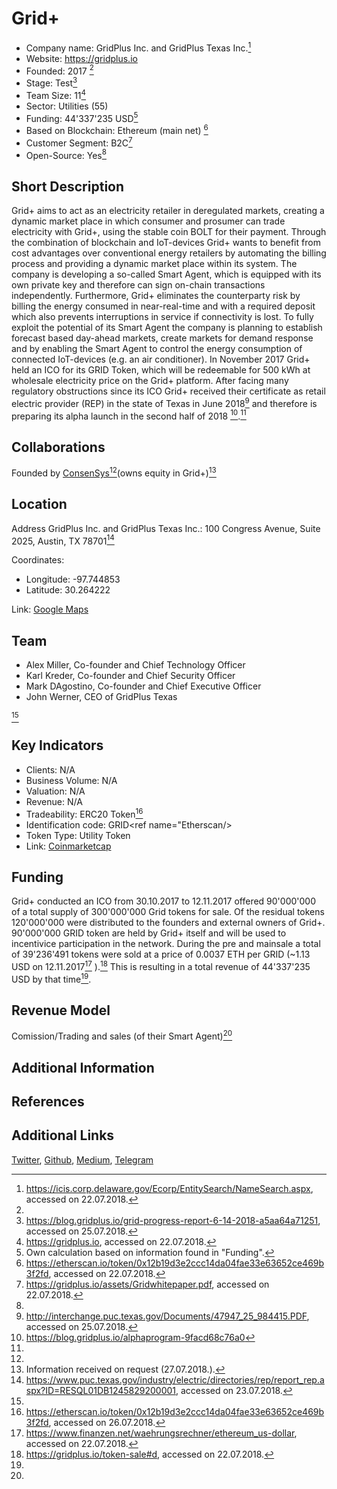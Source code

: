 = Grid+ =

*Company name: GridPlus Inc. and GridPlus Texas Inc.<ref name="State">https://icis.corp.delaware.gov/Ecorp/EntitySearch/NameSearch.aspx, accessed on 22.07.2018.</ref>
*Website: https://gridplus.io
*Founded: 2017 <ref name="State"/>
*Stage: Test<ref>https://blog.gridplus.io/grid-progress-report-6-14-2018-a5aa64a71251, accessed on 25.07.2018.</ref>
*Team Size: 11<ref name="Website">https://gridplus.io, accessed on 22.07.2018.</ref>
*Sector: Utilities (55)
*Funding: 44'337'235 USD<ref name="calculation"> Own calculation based on information found in "Funding".</ref>
*Based on Blockchain: Ethereum (main net) <ref>https://etherscan.io/token/0x12b19d3e2ccc14da04fae33e63652ce469b3f2fd, accessed on 22.07.2018.</ref>
*Customer Segment: B2C<ref name="Whitepaper">https://gridplus.io/assets/Gridwhitepaper.pdf, accessed on 22.07.2018.</ref>
*Open-Source: Yes<ref name="Whitepaper"/>


==Short Description==
Grid+ aims to act as an electricity retailer in deregulated markets, creating a dynamic market place 
in which consumer and prosumer can trade electricity with Grid+, using the stable coin BOLT for their 
payment. Through the combination of blockchain and IoT-devices Grid+ wants to benefit from cost 
advantages over conventional energy retailers by automating the billing process and providing a 
dynamic market place within its system. The company is developing a so-called Smart Agent, which 
is equipped with its own private key and therefore can sign on-chain transactions independently. 
Furthermore, Grid+ eliminates the counterparty risk by billing the energy consumed in near-real-time 
and with a required deposit which also prevents interruptions in service if connectivity is lost. 
To fully exploit the potential of its Smart Agent the company is planning to establish forecast based 
day-ahead markets, create markets for demand response and by enabling the Smart Agent to control the 
energy consumption of connected IoT-devices (e.g. an air conditioner).
In November 2017 Grid+ held an ICO for its GRID Token, which will be redeemable for 500 kWh at 
wholesale electricity price on the Grid+ platform. After facing many regulatory obstructions since 
its ICO Grid+ received their certificate as retail electric provider (REP) in the state of Texas in 
June 2018<ref>http://interchange.puc.texas.gov/Documents/47947_25_984415.PDF, accessed on 25.07.2018.
</ref> and therefore is preparing its alpha launch in the second half of 2018
<ref>https://blog.gridplus.io/alphaprogram-9facd68c76a0</ref>.<ref name="Whitepaper"/>


==Collaborations==
Founded by [https://consensys.net/ ConsenSys]<ref name="Whitepaper"/>(owns equity in Grid+)<ref>Information received on request (27.07.2018.).</ref>

==Location==
Address GridPlus Inc. and GridPlus Texas Inc.: 
100 Congress Avenue, Suite 2025, Austin, TX 78701<ref>https://www.puc.texas.gov/industry/electric/directories/rep/report_rep.aspx?ID=RESQL01DB1245829200001, accessed on 23.07.2018.</ref>

Coordinates:
*Longitude: -97.744853
*Latitude: 30.264222

Link: [https://www.google.ch/maps/place/One+Congress+Plaza,+100+Congress+Ave+%232025,+Austin,+TX+78701,+USA/@30.2639807,-97.7470419,17z/data=!3m1!4b1!4m5!3m4!1s0x8644b50629412b81:0xb4e5ccd4100bc105!8m2!3d30.2639807!4d-97.7448532 Google Maps]

==Team==
*Alex Miller, Co-founder and Chief Technology Officer
*Karl Kreder, Co-founder and Chief Security Officer
*Mark DAgostino, Co-founder and Chief Executive Officer
*John Werner, CEO of GridPlus Texas

<ref name="Website"/>

==Key Indicators==
*Clients: N/A
*Business Volume: N/A
*Valuation: N/A
*Revenue: N/A
*Tradeability: ERC20 Token<ref name="Etherscan">https://etherscan.io/token/0x12b19d3e2ccc14da04fae33e63652ce469b3f2fd, accessed on 26.07.2018.</ref>
*Identification code: GRID<ref name="Etherscan/>
*Token Type: Utility Token
*Link: [https://coinmarketcap.com/currencies/grid/ Coinmarketcap]

==Funding==
Grid+ conducted an ICO from 30.10.2017 to 12.11.2017 offered 90'000'000  of a total supply of 300'000'000 Grid tokens for sale. Of the residual tokens 120'000'000 were distributed to the founders and external owners of Grid+. 90'000'000 GRID token are held by Grid+ itself and will be used to incentivice participation in the network.<ref name="Whitepaper">
During the pre and mainsale a total of 39'236'491 tokens were sold at a price of 0.0037 ETH per GRID (~1.13 USD on 12.11.2017<ref>https://www.finanzen.net/waehrungsrechner/ethereum_us-dollar, accessed on 22.07.2018.</ref> ).<ref>https://gridplus.io/token-sale#d, accessed on 22.07.2018.</ref> This is resulting in a total revenue of 44'337'235 USD by that time<ref name="calculation"/>.

==Revenue Model==
Comission/Trading and sales (of their Smart Agent)<ref name="Whitepaper"/>

==Additional Information==

==References==
<references/>

==Additional Links==
[https://twitter.com/gridplus_energy?lang=en Twitter], [https://github.com/gridplus Github], [https://blog.gridplus.io/ Medium], [https://t.me/joinchat/GEb54Asz9AYq2cLZk6syHA Telegram]
